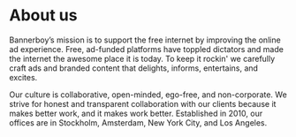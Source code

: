 

<Meta title="Design System|About " />

# About us

Bannerboy’s mission is to support the free internet by improving the online ad experience. Free, ad-funded platforms have toppled dictators and made the internet the awesome place it is today.
To keep it rockin' we carefully craft ads and branded content that delights, informs, entertains, and excites.

Our culture is collaborative, open-minded, ego-free, and non-corporate. We strive for honest and transparent collaboration with our clients because it makes better work, and it makes work better.
Established in 2010, our offices are in Stockholm, Amsterdam, New York City, and Los Angeles.
